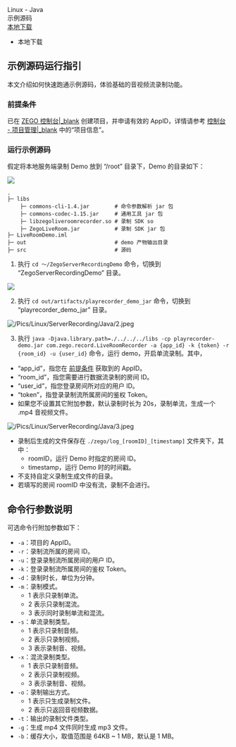 <div class="download-area">
    <div class="sdk-download-item-wrapper">
    <div class="sdk-fun">Linux - Java</div>
      <div class="download-title">示例源码</div>
      <div class="download-selector">
      <div class="download-select-wrapper" style="padding-right: 0;">
          <a class="download-target-btn" href="javascript:void(0);">本地下载</a>
          <ul class="download-dropdown-list">
            <li data-href="https://storage.zego.im/downloads/ServerRecorder/ZegoServerRecordingDemo-Java.zip" class="dropdown-option">
              本地下载
            </li>
          </ul>
        </div>
      </div>
    </div>
  </div>

## 示例源码运行指引

本文介绍如何快速跑通示例源码，体验基础的音视频流录制功能。

### 前提条件

已在 [ZEGO 控制台\|_blank](https://console.zego.im) 创建项目，并申请有效的 AppID，详情请参考 [控制台 - 项目管理\|_blank](#12107) 中的“项目信息”。

### 运行示例源码

假定将本地服务端录制 Demo 放到  “/root” 目录下，Demo 的目录如下：

<Frame width="512" height="auto" caption=""><img src="https://storage.zego.im/sdk-doc/Pics/Linux/ServerRecording/Java/4.jpeg" /></Frame>

```tree
.
├─ libs
    ├─ commons-cli-1.4.jar        # 命令参数解析 jar 包
    ├─ commons-codec-1.15.jar     # 通用工具 jar 包
    ├─ libzegoliveroomrecorder.so # 录制 SDK so
    ├─ ZegoLiveRoom.jar           # 录制 SDK jar 包
├─ LiveRoomDemo.iml
├─ out                            # demo 产物输出目录
├─ src                            # 源码
```

1. 执行 `cd ～/ZegoServerRecordingDemo` 命令，切换到 “ZegoServerRecordingDemo” 目录。

![](/Pics/Linux/ServerRecording/use_step1.jpg)

2. 执行 `cd out/artifacts/playrecorder_demo_jar` 命令，切换到 “playrecorder_demo_jar” 目录。

![/Pics/Linux/ServerRecording/Java/2.jpeg](//doc.oa.zego.im/Pics/Linux/ServerRecording/Java/2.jpeg)

3. 执行 `java -Djava.library.path=./../../../libs -cp playrecorder-demo.jar com.zego.record.LiveRoomRecorder -a {app_id} -k {token} -r {room_id} -u {user_id}` 命令，运行 demo，开启单流录制。其中，

- “app_id”，指您在 [前提条件](19015#1_1) 获取到的 AppID。
- “room_id”，指您需要进行数据流录制的房间 ID。
- “user_id”，指您登录房间所对应的用户 ID。
- “token”，指登录录制流所属房间的鉴权 Token。
- 如果您不设置其它附加参数，默认录制时长为 20s，录制单流，生成一个 .mp4 音视频文件。 

![/Pics/Linux/ServerRecording/Java/3.jpeg](//doc.oa.zego.im/Pics/Linux/ServerRecording/Java/3.jpeg)

<Warning title="Warning">

- 录制后生成的文件保存在 `./zego/log_[roomID]_[timestamp]` 文件夹下，其中：
    - roomID，运行 Demo 时指定的房间 ID。
    - timestamp，运行 Demo 时的时间戳。
- 不支持自定义录制生成文件的目录。
- 若填写的房间 roomID 中没有流，录制不会进行。  
</Warning>

## 命令行参数说明

可选命令行附加参数如下：

- `-a`：项目的 AppID。
- `-r`：录制流所属的房间 ID。
- `-u`：登录录制流所属房间的用户 ID。
- `-k`：登录录制流所属房间的鉴权 Token。
- `-d`：录制时长，单位为分钟。
- `-m`：录制模式。
    - 1 表示只录制单流。
    - 2 表示只录制混流。
    - 3 表示同时录制单流和混流。
- `-s`：单流录制类型。
    - 1 表示只录制音频。
    - 2 表示只录制视频。
    - 3 表示录制音、视频。
- `-x`：混流录制类型。
    - 1 表示只录制音频。
    - 2 表示只录制视频。
    - 3 表示录制音、视频。
- `-o`：录制输出方式。
    - 1 表示只生成录制文件。
    - 2 表示只返回音视频数据。
- `-t`：输出的录制文件类型。
- `-g`：生成 mp4 文件同时生成 mp3 文件。
- `-b`：缓存大小，取值范围是 64KB ~ 1 MB，默认是 1 MB。
